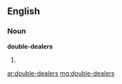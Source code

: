 ==English==
===Noun===
'''double-dealers'''

#{{plural of|[[double-dealer]]}}

[[ar:double-dealers]]
[[mg:double-dealers]]